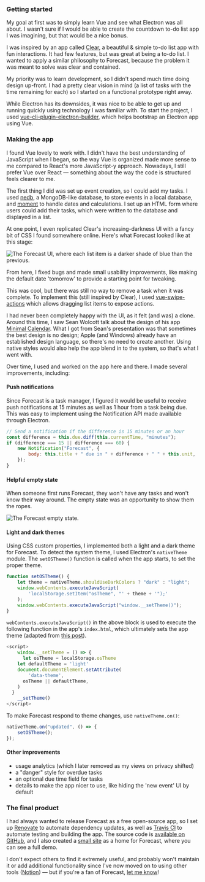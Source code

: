 
### Getting started

My goal at first was to simply learn Vue and see what Electron was all about. I wasn't sure if I would be able to create the countdown to-do list app I was imagining, but that would be a nice bonus.

I was inspired by an app called [Clear](https://apps.apple.com/us/app/clear-todos/id493136154), a beautiful & simple to-do list app with fun interactions. It had few features, but was great at being a to-do list. I wanted to apply a similar philosophy to Forecast, because the problem it was meant to solve was clear and contained.

My priority was to learn development, so I didn't spend much time doing design up-front. I had a pretty clear vision in mind (a list of tasks with the time remaining for each) so I started on a functional prototype right away. 

While Electron has its downsides, it was nice to be able to get up and running quickly using technology I was familiar with. To start the project, I used [vue-cli-plugin-electron-builder](https://github.com/nklayman/vue-cli-plugin-electron-builder), which helps bootstrap an Electron app using Vue.

### Making the app

I found Vue lovely to work with. I didn't have the best understanding of JavaScript when I began, so the way Vue is organized made more sense to me compared to React's more JavaScript-y approach. Nowadays, I still prefer Vue over React — something about the way the code is structured feels clearer to me.

The first thing I did was set up event creation, so I could add my tasks. I used [nedb](https://github.com/louischatriot/nedb/), a MongoDB-like database, to store events in a local database, and [moment](https://github.com/moment/moment) to handle dates and calculations. I set up an HTML form where users could add their tasks, which were written to the database and displayed in a list. 

At one point, I even replicated Clear's increasing-darkness UI with a fancy bit of CSS I found somewhere online. Here's what Forecast looked like at this stage:

![The Forecast UI, where each list item is a darker shade of blue than the previous.](~/assets/images/forecast/clear-ui.png)

From here, I fixed bugs and made small usability improvements, like making the default date 'tomorrow' to provide a starting point for tweaking. 

This was cool, but there was still no way to remove a task when it was complete. To implement this (still inspired by Clear), I used [vue-swipe-actions](https://github.com/eCollect/vue-swipe-actions) which allows dragging list items to expose actions. 
 
<Showcase source="cloudinary" type="video" orientation="media-right" path="Forecast/videos/clear-demo_re1rij" content="A 'delete' button on the task would've been more straightforward, but I found it more fun to interact with the tasks in a physical way (right-clicking a task also reveals the 'Complete' button)."/>

I had never been completely happy with the UI, as it felt (and was) a clone. Around this time, I saw Sean Wolcott talk about the design of his app [Minimal Calendar](https://rationale-design.com/our-work/minimal-calendar/). What I got from Sean's presentation was that sometimes the best design is no design; Apple (and Windows) already have an established design language, so there's no need to create another. Using native styles would also help the app blend in to the system, so that's what I went with.

Over time, I used and worked on the app here and there. I made several improvements, including:

#### Push notifications

Since Forecast is a task manager, I figured it would be useful to receive push notifications at 15 minutes as well as 1 hour from a task being due. This was easy to implement using the Notification API made available through Electron.

```js
// Send a notification if the difference is 15 minutes or an hour
const difference = this.due.diff(this.currentTime, "minutes");
if (difference === 15 || difference === 60) {
	new Notification("Forecast", {
		body: this.title + " due in " + difference + " " + this.unit,
	});
}
```

#### Helpful empty state

When someone first runs Forecast, they won't have any tasks and won't know their way around. The empty state was an opportunity to show them the ropes.

![The Forecast empty state.](~/assets/images/forecast/empty-state.png)

#### Light and dark themes

Using CSS custom properties, I implemented both a light and a dark theme for Forecast. To detect the system theme, I used Electron's `nativeTheme` module. The `setOSTheme()` function is called when the app starts, to set the proper theme. 

```js
function setOSTheme() {
	let theme = nativeTheme.shouldUseDarkColors ? "dark" : "light";
	window.webContents.executeJavaScript(
		'localStorage.setItem("osTheme", "' + theme + '");'
	);
	window.webContents.executeJavaScript("window.__setTheme()");
}
```

`webContents.executeJavaScript()` in the above block is used to execute the following function in the app's `index.html`, which ultimately sets the app theme (adapted from [this post](https://medium.com/missive-app/make-your-electron-app-dark-mode-compatible-c23dcfdd0dfa)).

```js
<script>
	window.__setTheme = () => {
	  let osTheme = localStorage.osTheme
    let defaultTheme = 'light'
    document.documentElement.setAttribute(
	    'data-theme',
      osTheme || defaultTheme,
    )
  }
	__setTheme()
</script>
```

To make Forecast respond to theme changes, use `nativeTheme.on()`:

```js
nativeTheme.on("updated", () => {
	setOSTheme();
});
```


<Showcase orientation="media-left" content="The result is an app that matches the system theme automatically (which I was pretty excited about)." type="video" source="cloudinary" path="Forecast/videos/dark" />

#### Other improvements

- usage analytics (which I later removed as my views on privacy shifted)
- a "danger" style for overdue tasks
- an optional due time field for tasks
- details to make the app nicer to use, like hiding the 'new event' UI by default

### The final product

I had always wanted to release Forecast as a free open-source app, so I set up [Renovate](https://renovate.whitesourcesoftware.com/) to automate dependency updates, as well as [Travis CI](https://travis-ci.com/) to automate testing and building the app. The source code is [available on GitHub](https://github.com/macguirerintoul/Forecast), and I also created a [small site](https://forecast.macguire.me) as a home for Forecast, where you can see a full demo. 

I don't expect others to find it extremely useful, and probably won't maintain it or add additional functionality since I've now moved on to using other tools ([Notion](https://www.notion.so/)) — but if you're a fan of Forecast, [let me know](/contact)!
